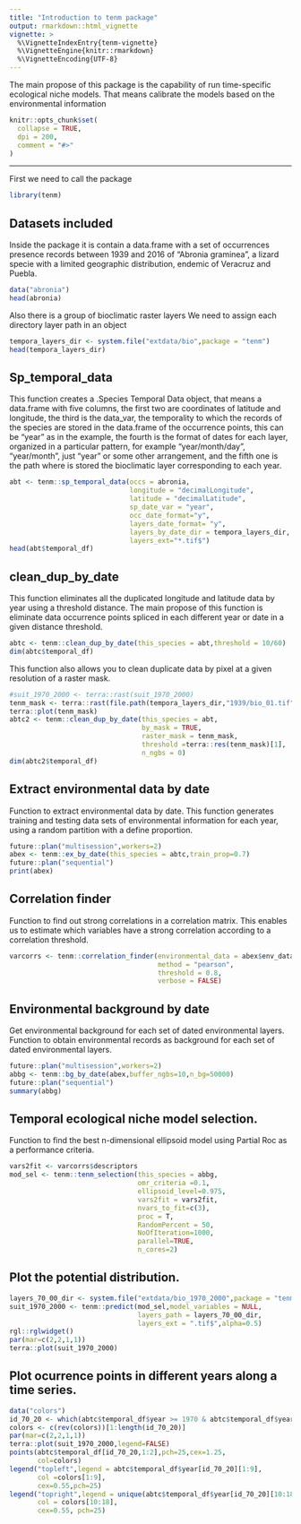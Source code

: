 ```yaml
---
title: "Introduction to tenm package"
output: rmarkdown::html_vignette
vignette: >
  %\VignetteIndexEntry{tenm-vignette}
  %\VignetteEngine{knitr::rmarkdown}
  %\VignetteEncoding{UTF-8}
---
```

 The main propose of this package is the capability of run time-specific
 ecological niche models. That means calibrate the models based on the 
 environmental information 
```r
knitr::opts_chunk$set(
  collapse = TRUE,
  dpi = 200,
  comment = "#>"
)
```

---
First we need to call the package
```r
library(tenm)
```
## Datasets included
Inside the package it is contain a data.frame with a set of occurrences presence records between 1939 and 2016 of "Abronia graminea", a lizard specie with a limited geographic distribution, endemic of Veracruz and Puebla.

```r
data("abronia")
head(abronia)
```
Also there is a group of bioclimatic raster layers 
We need to assign each directory layer path in an object

```r
tempora_layers_dir <- system.file("extdata/bio",package = "tenm")
head(tempora_layers_dir)
```

## Sp_temporal_data

This function creates a .Species Temporal Data object, that means a data.frame with five columns, the first two are coordinates of latitude and longitude, the third is the data_var, the temporality to which the records of the species are stored in the data.frame of the occurrence points, this can be "year" as in the example, the fourth is the format of dates for each layer, organized in a particular pattern, for example "year/month/day", "year/month", just "year" or some other arrangement, and the fifth one is the path where is stored the bioclimatic layer corresponding to each year.

```r
abt <- tenm::sp_temporal_data(occs = abronia,
                              longitude = "decimalLongitude",
                              latitude = "decimalLatitude",
                              sp_date_var = "year",
                              occ_date_format="y",
                              layers_date_format= "y",
                              layers_by_date_dir = tempora_layers_dir,
                              layers_ext="*.tif$")
head(abt$temporal_df)
```

## clean_dup_by_date

This function eliminates all the duplicated longitude and latitude data by year using a threshold distance. The main propose of this function is eliminate data occurrence points spliced in each different year or date in a given distance threshold.

```r
abtc <- tenm::clean_dup_by_date(this_species = abt,threshold = 10/60)
dim(abtc$temporal_df)
```

This function also allows you to clean duplicate data by pixel at a given resolution of a raster mask.

```r
#suit_1970_2000 <- terra::rast(suit_1970_2000)
tenm_mask <- terra::rast(file.path(tempora_layers_dir,"1939/bio_01.tif"))
terra::plot(tenm_mask)
abtc2 <- tenm::clean_dup_by_date(this_species = abt,
                                 by_mask = TRUE,
                                 raster_mask = tenm_mask,
                                 threshold =terra::res(tenm_mask)[1], 
                                 n_ngbs = 0)
dim(abtc2$temporal_df)
```
## Extract environmental data by date

Function to extract environmental data by date. This function generates training and testing data sets of environmental information for each year, using a random partition with a define proportion.  

```r
future::plan("multisession",workers=2)
abex <- tenm::ex_by_date(this_species = abtc,train_prop=0.7)
future::plan("sequential")
print(abex)
```

## Correlation finder

Function to find out strong correlations in a correlation matrix. This enables us to estimate which variables have a strong correlation according to a correlation threshold.

```r
varcorrs <- tenm::correlation_finder(environmental_data = abex$env_data[,-ncol(abex$env_data)],
                                     method = "pearson",
                                     threshold = 0.8,
                                     verbose = FALSE)
```
## Environmental background by date

Get environmental background for each set of dated environmental layers. Function to obtain environmental records as background for each set of dated environmental layers.

```r
future::plan("multisession",workers=2)
abbg <- tenm::bg_by_date(abex,buffer_ngbs=10,n_bg=50000)
future::plan("sequential")
summary(abbg)
```

## Temporal ecological niche model selection. 

Function to find the best n-dimensional ellipsoid model using Partial Roc as a performance criteria.

```r
vars2fit <- varcorrs$descriptors
mod_sel <- tenm::tenm_selection(this_species = abbg,
                                omr_criteria =0.1,
                                ellipsoid_level=0.975,
                                vars2fit = vars2fit,
                                nvars_to_fit=c(3),
                                proc = T,
                                RandomPercent = 50,
                                NoOfIteration=1000,
                                parallel=TRUE,
                                n_cores=2)
```

## Plot the potential distribution. 

```r
layers_70_00_dir <- system.file("extdata/bio_1970_2000",package = "tenm")
suit_1970_2000 <- tenm::predict(mod_sel,model_variables = NULL,
                                layers_path = layers_70_00_dir,
                                layers_ext = ".tif$",alpha=0.5)
rgl::rglwidget()
par(mar=c(2,2,1,1))
terra::plot(suit_1970_2000)

```

## Plot ocurrence points in different years along a time series. 

```r
data("colors")
id_70_20 <- which(abtc$temporal_df$year >= 1970 & abtc$temporal_df$year <= 2000)
colors <- c(rev(colors))[1:length(id_70_20)]
par(mar=c(2,2,1,1))
terra::plot(suit_1970_2000,legend=FALSE)
points(abtc$temporal_df[id_70_20,1:2],pch=25,cex=1.25,
       col=colors)
legend("topleft",legend = abtc$temporal_df$year[id_70_20][1:9],
       col =colors[1:9],
       cex=0.55,pch=25)
legend("topright",legend = unique(abtc$temporal_df$year[id_70_20][10:18]),
       col = colors[10:18],
       cex=0.55, pch=25)

```
